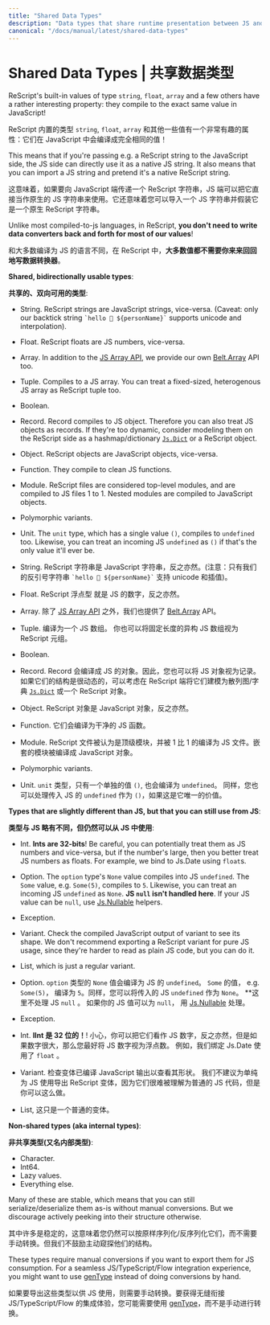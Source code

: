 ```yaml
---
title: "Shared Data Types"
description: "Data types that share runtime presentation between JS and ReScript"
canonical: "/docs/manual/latest/shared-data-types"
---
```


# Shared Data Types | 共享数据类型

ReScript's built-in values of type `string`, `float`, `array` and a few others have a rather interesting property: they compile to the exact same value in JavaScript!

ReScript 内置的类型 `string`, `float`, `array` 和其他一些值有一个非常有趣的属性：它们在 JavaScript 中会编译成完全相同的值！

This means that if you're passing e.g. a ReScript string to the JavaScript side, the JS side can directly use it as a native JS string. It also means that you can import a JS string and pretend it's a native ReScript string.

这意味着，如果要向 JavaScript 端传递一个 ReScript 字符串，JS 端可以把它直接当作原生的 JS 字符串来使用。它还意味着您可以导入一个 JS 字符串并假装它是一个原生 ReScript 字符串。

Unlike most compiled-to-js languages, in ReScript, **you don't need to write data converters back and forth for most of our values**!

和大多数编译为 JS 的语言不同，在 ReScript 中，**大多数值都不需要你来来回回地写数据转换器**。

**Shared, bidirectionally usable types**:

**共享的、双向可用的类型**:

- String. ReScript strings are JavaScript strings, vice-versa. (Caveat: only our backtick string `` `hello 👋 ${personName}` `` supports unicode and interpolation).

- Float. ReScript floats are JS numbers, vice-versa.

- Array. In addition to the [JS Array API](api/js/array), we provide our own [Belt.Array](api/belt/array#set) API too.

- Tuple. Compiles to a JS array. You can treat a fixed-sized, heterogenous JS array as ReScript tuple too.

- Boolean.

- Record. Record compiles to JS object. Therefore you can also treat JS objects as records. If they're too dynamic, consider modeling them on the ReScript side as a hashmap/dictionary [`Js.Dict`](api/js/dict) or a ReScript object.

- Object. ReScript objects are JavaScript objects, vice-versa.

- Function. They compile to clean JS functions.

- Module. ReScript files are considered top-level modules, and are compiled to JS files 1 to 1. Nested modules are compiled to JavaScript objects.

- Polymorphic variants.

- Unit. The `unit` type, which has a single value `()`, compiles to `undefined` too. Likewise, you can treat an incoming JS `undefined` as `()` if that's the only value it'll ever be.  



- String. ReScript 字符串是 JavaScript 字符串，反之亦然。(注意：只有我们的反引号字符串 `` `hello 👋 ${personName}` `` 支持 unicode 和插值)。

- Float. ReScript 浮点型 就是 JS 的数字，反之亦然。

- Array. 除了 [JS Array API](api/js/array) 之外，我们也提供了 [Belt.Array](api/belt/array#set) API。

- Tuple. 编译为一个 JS 数组。 你也可以将固定长度的异构 JS 数组视为 ReScript 元组。

- Boolean.

- Record. Record 会编译成 JS 的对象。因此，您也可以将 JS 对象视为记录。如果它们的结构是很动态的，可以考虑在 ReScript 端将它们建模为散列图/字典 [`Js.Dict`](api/js/dict) 或一个 ReScript 对象。

- Object. ReScript 对象是 JavaScript 对象，反之亦然。

- Function. 它们会编译为干净的 JS 函数。

- Module. ReScript 文件被认为是顶级模块，并被 1 比 1 的编译为 JS 文件。嵌套的模块被编译成 JavaScript 对象。

- Polymorphic variants.

- Unit. `unit` 类型，只有一个单独的值 `()`, 也会编译为 `undefined`。 同样，您也可以处理传入 JS 的 `undefined` 作为 `()`，如果这是它唯一的价值。


**Types that are slightly different than JS, but that you can still use from JS**:

**类型与 JS 略有不同，但仍然可以从 JS 中使用**:

- Int. **Ints are 32-bits**! Be careful, you can potentially treat them as JS numbers and vice-versa, but if the number's large, then you better treat JS numbers as floats. For example, we bind to Js.Date using `float`s.

- Option. The `option` type's `None` value compiles into JS `undefined`. The `Some` value, e.g. `Some(5)`, compiles to `5`. Likewise, you can treat an incoming JS `undefined` as `None`. **JS `null` isn't handled here**. If your JS value can be `null`, use [Js.Nullable](api/js/nullable) helpers.

- Exception.

- Variant. Check the compiled JavaScript output of variant to see its shape. We don't recommend exporting a ReScript variant for pure JS usage, since they're harder to read as plain JS code, but you can do it.

- List, which is just a regular variant.



- Option. `option` 类型的 `None` 值会编译为 JS 的 `undefined`。 `Some` 的值， e.g. `Some(5)`， 编译为 `5`。同样，您可以将传入的 JS `undefined` 作为 `None`。 \*\*这里不处理 JS `null` 。 如果你的 JS 值可以为 `null`， 用 [Js.Nullable](api/js/nullable) 处理。

- Exception.

- Int. **IInt 是 32 位的！**! 小心，你可以把它们看作 JS 数字，反之亦然，但是如果数字很大，那么您最好将 JS 数字视为浮点数。 例如，我们绑定 Js.Date 使用了 `float` 。

- Variant. 检查变体已编译 JavaScript 输出以查看其形状。 我们不建议为单纯为 JS 使用导出 ReScript 变体，因为它们很难被理解为普通的 JS 代码，但是你可以这么做。

- List, 这只是一个普通的变体。


**Non-shared types (aka internal types)**:

**非共享类型(又名内部类型)**:

- Character.
- Int64.
- Lazy values.
- Everything else.

Many of these are stable, which means that you can still serialize/deserialize them as-is without manual conversions. But we discourage actively peeking into their structure otherwise.

其中许多是稳定的，这意味着您仍然可以按原样序列化/反序列化它们，而不需要手动转换。但我们不鼓励主动窥探他们的结构。

These types require manual conversions if you want to export them for JS consumption. For a seamless JS/TypeScript/Flow integration experience, you might want to use [genType](https://github.com/cristianoc/gentype) instead of doing conversions by hand.

如果要导出这些类型以供 JS 使用，则需要手动转换。要获得无缝衔接 JS/TypeScript/Flow 的集成体验，您可能需要使用 [genType](https://github.com/cristianoc/gentype)，而不是手动进行转换。
